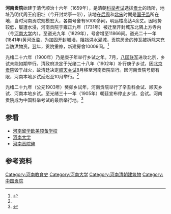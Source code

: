 '''河南贡院'''始建于清代顺治十六年（1659年），是清朝[[科举考试|科举考试]]选拔[[贡士|贡士]]的场所，地址乃明代周王府旧址（今开封龙亭一带），该地在[[后周|后周]]和[[北宋|北宋]]时期是[[国子监|国子监]]所在地，当时河南贡院规模宏大，各类号舍有5000多间，明远楼高达4余丈。因地势较低，屡遭水浸，河南贡院于雍正九年（1731年）被迁至开封城东北隅上方寺内（今[[河南大学|河南大学]]内）。至道光九年（1829年），号舍增至11866间。道光二十一年(1841年)黄河泛滥，为加固开封城墙，阻挡洪水灌城，贡院房舍的砖瓦被拆除来充当防洪物资。翌年，贡院重修，新建房舍10009间。<ref>{{cite web|url=http://news.kf.cn/2013/0402/40769.shtml|title=开封 科举制度的终结地|publisher=开封网|date=2013-04-02|language=zh-hans|accessdate=2014-06-26|archive-date=2013-10-16|archive-url=https://web.archive.org/web/20131016235632/http://news.kf.cn/2013/0402/40769.shtml|dead-url=no}}</ref>

光绪二十六年（1900年）乃是庚子年举行乡试之年。7月，[[八国联军|八国联军]]进攻北京，乡试未能如期举行。清政府决定于光绪二十八年（1902年）补行庚子乡试，因[[北京贡院|北京贡院]]毁于战火，故清廷决定[[北京贡院|顺天乡试]]8月移至河南贡院举行。因河南贡院号房有限，河南本地乡试延迟至10月举行。<ref name="gyls"/>

光绪二十九年（公元1903年）癸卯乡试年，河南贡院举行了辛丑科会试、顺天乡试、河南本地乡试。至光绪三十一年（1905年）朝廷宣布停止乡试、会试。河南贡院成为中国科举考试的最后举行地。<ref name="gyls">{{cite web|url=http://100.henu.edu.cn/NewsContent.aspx?NewsId=424|title=中国科举制度的终结地|publisher=河南大学|date=2012-01-10|language=zh-hans|deadurl=yes|archiveurl=https://web.archive.org/web/20140722154839/http://100.henu.edu.cn/NewsContent.aspx?NewsId=424|archivedate=2014-07-22}}</ref>

== 参看 ==
*[[河南留学欧美预备学校|河南留学欧美预备学校]]
*[[河南大学|河南大学]]
*[[河南贡院碑|河南贡院碑]]

== 参考资料 ==
{{Reflist|2}}

{{清末四大贡院}}
[[Category:河南教育史|Category:河南教育史]]
[[Category:河南大学|Category:河南大学]]
[[Category:河南清朝建筑物|Category:河南清朝建筑物]]
[[Category:中国贡院|Category:中国贡院]]